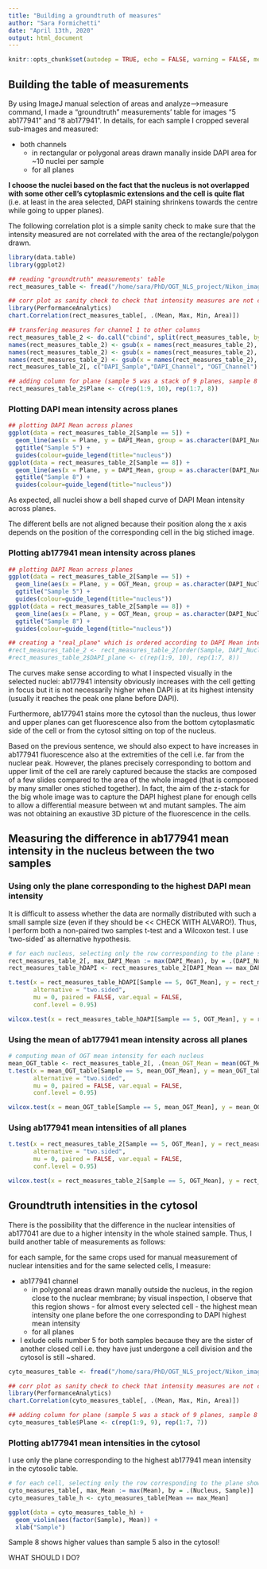 ```yaml
---
title: "Building a groundtruth of measures"
author: "Sara Formichetti"
date: "April 13th, 2020"
output: html_document
---
```

  
```r
knitr::opts_chunk$set(autodep = TRUE, echo = FALSE, warning = FALSE, message = FALSE, results = 'hide')
```

## Building the table of measurements

By using ImageJ manual selection of areas and analyze-->measure command, I made a "groundtruth" measurements' table for images "5 ab177941" and "8 ab177941". In details, for each sample I cropped several sub-images and measured:

* both channels
  + in rectangular or polygonal areas drawn manally inside DAPI area for ~10 nuclei per sample
  + for all planes
  
**I choose the nuclei based on the fact that the nucleus is not overlapped with some other cell's cytoplasmic extensions and the cell is quite flat** (i.e. at least in the area selected, DAPI staining shrinkens towards the centre while going to upper planes). 

The following correlation plot is a simple sanity check to make sure that the intensity measured are not correlated with the area of the rectangle/polygon drawn.

```r
library(data.table)
library(ggplot2)

## reading "groundtruth" measurements' table
rect_measures_table <- fread("/home/sara/PhD/OGT_NLS_project/Nikon_images_analysis/manual_meas_for_groundtruth_table/5_8_ab177941_DAPI_OGT_nuclei.csv")

## corr plot as sanity check to check that intensity measures are not correlated with area of rectangle drawn
library(PerformanceAnalytics)
chart.Correlation(rect_measures_table[, .(Mean, Max, Min, Area)])

## transfering measures for channel 1 to other columns
rect_measures_table_2 <- do.call("cbind", split(rect_measures_table, by = "Channel"))
names(rect_measures_table_2) <- gsub(x = names(rect_measures_table_2), pattern = "0\\.", replacement = "DAPI_")
names(rect_measures_table_2) <- gsub(x = names(rect_measures_table_2), pattern = "1\\.", replacement = "OGT_")
names(rect_measures_table_2) <- gsub(x = names(rect_measures_table_2), pattern = "OGT_Sample", replacement = "Sample")
rect_measures_table_2[, c("DAPI_Sample","DAPI_Channel", "OGT_Channel"):=NULL]

## adding column for plane (sample 5 was a stack of 9 planes, sample 8 a stack of 7 planes)
rect_measures_table_2$Plane <- c(rep(1:9, 10), rep(1:7, 8))
```

### Plotting DAPI mean intensity across planes

```r
## plotting DAPI Mean across planes
ggplot(data = rect_measures_table_2[Sample == 5]) +
  geom_line(aes(x = Plane, y = DAPI_Mean, group = as.character(DAPI_Nucleus), colour = as.character(DAPI_Nucleus))) +
  ggtitle("Sample 5") +
  guides(colour=guide_legend(title="nucleus"))
ggplot(data = rect_measures_table_2[Sample == 8]) +
  geom_line(aes(x = Plane, y = DAPI_Mean, group = as.character(DAPI_Nucleus), colour = as.character(DAPI_Nucleus))) +
  ggtitle("Sample 8") +
  guides(colour=guide_legend(title="nucleus"))
```

As expected, all nuclei show a bell shaped curve of DAPI Mean intensity across planes. 

The different bells are not aligned because their position along the x axis depends on the position of the corresponding cell in the big stiched image.

### Plotting ab177941 mean intensity across planes

```r
## plotting DAPI Mean across planes
ggplot(data = rect_measures_table_2[Sample == 5]) +
  geom_line(aes(x = Plane, y = OGT_Mean, group = as.character(DAPI_Nucleus), colour = as.character(DAPI_Nucleus))) +
  ggtitle("Sample 5") +
  guides(colour=guide_legend(title="nucleus"))
ggplot(data = rect_measures_table_2[Sample == 8]) +
  geom_line(aes(x = Plane, y = OGT_Mean, group = as.character(DAPI_Nucleus), colour = as.character(DAPI_Nucleus))) +
  ggtitle("Sample 8") +
  guides(colour=guide_legend(title="nucleus"))
```

```r
## creating a "real_plane" which is ordered according to DAPI Mean intensity
#rect_measures_table_2 <- rect_measures_table_2[order(Sample, DAPI_Nucleus, DAPI_Mean)]
#rect_measures_table_2$DAPI_plane <- c(rep(1:9, 10), rep(1:7, 8))
```

The curves make sense according to what I inspected visually in the selected nuclei: ab177941 intensity obviously increases with the cell getting in focus but it is not necessarily higher when DAPI is at its highest intensity (usually it reaches the peak one plane before DAPI). 

Furthermore, ab177941 stains more the cytosol than the nucleus, thus lower and upper planes can get fluorescence also from the bottom cytoplasmatic side of the cell or from the cytosol sitting on top of the nucleus.

Based on the previous sentence, we should also expect to have increases in ab177941 fluorescence also at the extremities of the cell i.e. far from the nuclear peak. However, the planes precisely corresponding to bottom and upper limit of the cell are rarely captured because the stacks are composed of a few slides compared to the area of the whole imaged (that is composed by many smaller ones stiched together). In fact, the aim of the z-stack for the big whole image was to capture the DAPI highest plane for enough cells to allow a differential measure between wt and mutant samples. The aim was not obtaining an exaustive 3D picture of the fluorescence in the cells.

## Measuring the difference in ab177941 mean intensity in the nucleus between the two samples

### Using only the plane corresponding to the highest DAPI mean intensity

It is difficult to assess whether the data are normally distributed with such a small sample size (even if they should be << CHECK WITH ALVARO!). Thus, I perform both a non-paired two samples t-test and a Wilcoxon test. I use 'two-sided' as alternative hypothesis. 

```r
# for each nucleus, selecting only the row corresponding to the plane showing the highest DAPI mean intensity
rect_measures_table_2[, max_DAPI_Mean := max(DAPI_Mean), by = .(DAPI_Nucleus, Sample)]
rect_measures_table_hDAPI <- rect_measures_table_2[DAPI_Mean == max_DAPI_Mean]

t.test(x = rect_measures_table_hDAPI[Sample == 5, OGT_Mean], y = rect_measures_table_hDAPI[Sample == 8, OGT_Mean],
       alternative = "two.sided",
       mu = 0, paired = FALSE, var.equal = FALSE,
       conf.level = 0.95)

wilcox.test(x = rect_measures_table_hDAPI[Sample == 5, OGT_Mean], y = rect_measures_table_hDAPI[Sample == 8, OGT_Mean], alternative = "two.sided")
```

### Using the mean of ab177941 mean intensity across all planes

```r
# computing mean of OGT mean intensity for each nucleus
mean_OGT_table <- rect_measures_table_2[, .(mean_OGT_Mean = mean(OGT_Mean)), by = .(DAPI_Nucleus, Sample)]
t.test(x = mean_OGT_table[Sample == 5, mean_OGT_Mean], y = mean_OGT_table[Sample == 8, mean_OGT_Mean],
       alternative = "two.sided",
       mu = 0, paired = FALSE, var.equal = FALSE,
       conf.level = 0.95)

wilcox.test(x = mean_OGT_table[Sample == 5, mean_OGT_Mean], y = mean_OGT_table[Sample == 8, mean_OGT_Mean], alternative = "two.sided")
```

### Using ab177941 mean intensities of all planes

```r
t.test(x = rect_measures_table_2[Sample == 5, OGT_Mean], y = rect_measures_table_2[Sample == 8, OGT_Mean],
       alternative = "two.sided",
       mu = 0, paired = FALSE, var.equal = FALSE,
       conf.level = 0.95)

wilcox.test(x = rect_measures_table_2[Sample == 5, OGT_Mean], y = rect_measures_table_2[Sample == 8, OGT_Mean], alternative = "two.sided")
```

## Groundtruth intensities in the cytosol

There is the possibility that the difference in the nuclear intensities of ab177041 are due to a higher intensity in the whole stained sample. Thus, I build another table of measurements as follows:

for each sample, for the same crops used for manual measurement of nuclear intensities and for the same selected cells, I measure:

* ab177941 channel
  + in polygonal areas drawn manally outside the nucleus, in the region close to the nuclear membrane; by visual inspection, I observe that this region shows - for almost every selected cell - the highest mean intensity one plane before the one corresponding to DAPI highest mean intensity
  + for all planes
  
* I exlude cells number 5 for both samples because they are the sister of another closed cell i.e. they have just undergone a cell division and the cytosol is still ~shared.

```r
cyto_measures_table <- fread("/home/sara/PhD/OGT_NLS_project/Nikon_images_analysis/manual_meas_for_groundtruth_table/5_8_ab177941_OGT_cytosol.csv")

## corr plot as sanity check to check that intensity measures are not correlated with area of rectangle drawn
library(PerformanceAnalytics)
chart.Correlation(cyto_measures_table[, .(Mean, Max, Min, Area)])

## adding column for plane (sample 5 was a stack of 9 planes, sample 8 a stack of 7 planes)
cyto_measures_table$Plane <- c(rep(1:9, 9), rep(1:7, 7))
```

### Plotting ab177941 mean intensities in the cytosol

I use only the plane corresponding to the highest ab177941 mean intensity in the cytosolic table.

```r
# for each cell, selecting only the row corresponding to the plane showing the highest mean intensity
cyto_measures_table[, max_Mean := max(Mean), by = .(Nucleus, Sample)]
cyto_measures_table_h <- cyto_measures_table[Mean == max_Mean]

ggplot(data = cyto_measures_table_h) +
  geom_violin(aes(factor(Sample), Mean)) +
  xlab("Sample")
```

Sample 8 shows higher values than sample 5 also in the cytosol!

WHAT SHOULD I DO?


